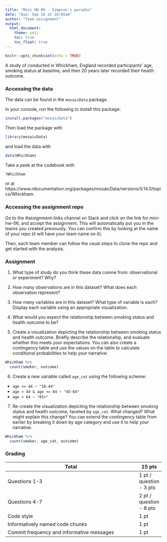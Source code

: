 ```yaml
---
title: "Mini HW 06 - Simpson's paradox"
date: "Due: Sep 26 at 10:05am"
author: "Team assignment"
output: 
  html_document: 
    theme: yeti
    toc: true
    toc_float: true
---
```


```r
knitr::opts_chunk$set(echo = TRUE)
```

A study of conducted in Whickham, England recorded participants' age, smoking status at baseline, and then 20 years later recorded their health outcome.

### Accessing the data

The data can be found in the `mosaicData` package.

In your console, run the following to install this package:

```r
install.packages("mosaicData")
```

Then load the package with

```r
library(mosaicData)
```

and load the data with

```r
data(Whickham)
```

Take a peek at the codebook with

```r
?Whickham
```

or at https://www.rdocumentation.org/packages/mosaicData/versions/0.14.0/topics/Whickham.

### Accessing the assignment repo

Go to the #assignment-links channel on Slack and click on the link for mini-hw-06, and accept the assignment. This will automatically put you in the teams you created previously. You can confirm this by looking at the name of your repo (it will have your team name on it).

Then, each team member can follow the usual steps to clone the repo and get started with the analysis.

### Assignment

1. What type of study do you think these data comne from: observational or experiment? Why?

2. How many observations are in this dataset? What does each observation represent?

3. How many variables are in this dataset? What type of variable is each? Display each variable using an appropriate visualization.

4. What would you expect the relationship between smoking status and health outcome to be?

5. Create a visualization depicting the relationship between smoking status and health outcome. Briefly describe the relationship, and evaluate whether this meets your expectations. You can also create a contingency table and use the values on the table to calculate conditional probabilities to help your narrative:

```r
Whickham %>%
  count(smoker, outcome)
```

6. Create a new variable called `age_cat` using the following scheme:

- `age <= 44 ~ "18-44"`
- `age > 44 & age <= 64 ~ "45-64"`
- `age > 64 ~ "65+"`

7. Re-create the visualization depicting the relationship between smoking status and health outcome, faceted by `age_cat`. What changed? What might explain this change? You can extend the contingency table from earlier by breaking it down by age category and use it to help your narrative.

```r
Whickham %>%
  count(smoker, age_cat, outcome)
```


### Grading

Total                                                   | 15 pts
--------------------------------------------------------|--------
Questions 1-3                                           | 1 pt / question - 3 pts
Questions 4-7                                           | 2 pt / question - 8 pts
Code style                                              | 1 pt
Informatively named code chunks                         | 1 pt
Commit frequency and informative messages               | 1 pt

